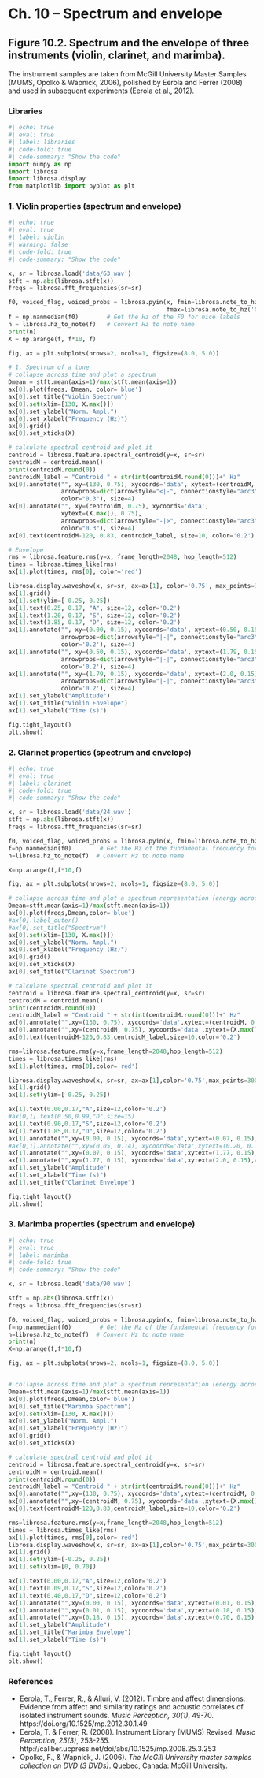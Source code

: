 
# Ch. 10 – Spectrum and envelope

## Figure 10.2. Spectrum and the envelope of three instruments (violin, clarinet, and marimba).

The instrument samples are taken from McGill University Master Samples (MUMS, Opolko & Wapnick, 2006), polished by Eerola and Ferrer (2008) and used in subsequent experiments (Eerola et al., 2012).

### Libraries

```python
#| echo: true
#| eval: true
#| label: libraries
#| code-fold: true
#| code-summary: "Show the code"
import numpy as np
import librosa
import librosa.display
from matplotlib import pyplot as plt 
```

### 1. Violin properties (spectrum and envelope)

```python
#| echo: true
#| eval: true
#| label: violin
#| warning: false
#| code-fold: true
#| code-summary: "Show the code"

x, sr = librosa.load('data/63.wav')     
stft = np.abs(librosa.stft(x))
freqs = librosa.fft_frequencies(sr=sr)

f0, voiced_flag, voiced_probs = librosa.pyin(x, fmin=librosa.note_to_hz('C2'),
                                             fmax=librosa.note_to_hz('C7'))
f = np.nanmedian(f0)        # Get the Hz of the F0 for nice labels
n = librosa.hz_to_note(f)   # Convert Hz to note name
print(n)
X = np.arange(f, f*10, f)

fig, ax = plt.subplots(nrows=2, ncols=1, figsize=(8.0, 5.0))

# 1. Spectrum of a tone
# collapse across time and plot a spectrum 
Dmean = stft.mean(axis=1)/max(stft.mean(axis=1))
ax[0].plot(freqs, Dmean, color='blue')
ax[0].set_title("Violin Spectrum")
ax[0].set(xlim=[130, X.max()])
ax[0].set_ylabel("Norm. Ampl.")
ax[0].set_xlabel("Frequency (Hz)")
ax[0].grid()
ax[0].set_xticks(X)

# calculate spectral centroid and plot it
centroid = librosa.feature.spectral_centroid(y=x, sr=sr)
centroidM = centroid.mean()
print(centroidM.round(0))
centroidM_label = "Centroid " + str(int(centroidM.round(0)))+" Hz"
ax[0].annotate("", xy=(130, 0.75), xycoords='data', xytext=(centroidM, 0.75),
               arrowprops=dict(arrowstyle="<|-", connectionstyle="arc3", 
               color="0.3"), size=4)
ax[0].annotate("", xy=(centroidM, 0.75), xycoords='data', 
               xytext=(X.max(), 0.75),
               arrowprops=dict(arrowstyle="-|>", connectionstyle="arc3", 
               color="0.3"), size=4)
ax[0].text(centroidM-120, 0.83, centroidM_label, size=10, color='0.2')

# Envelope
rms = librosa.feature.rms(y=x, frame_length=2048, hop_length=512)      
times = librosa.times_like(rms)
ax[1].plot(times, rms[0], color='red')

librosa.display.waveshow(x, sr=sr, ax=ax[1], color='0.75', max_points=3000)
ax[1].grid()
ax[1].set(ylim=[-0.25, 0.25])
ax[1].text(0.25, 0.17, "A", size=12, color='0.2')
ax[1].text(1.20, 0.17, "S", size=12, color='0.2')
ax[1].text(1.85, 0.17, "D", size=12, color='0.2')
ax[1].annotate("", xy=(0.00, 0.15), xycoords='data', xytext=(0.50, 0.15),
               arrowprops=dict(arrowstyle="|-|", connectionstyle="arc3",
               color='0.2'), size=4)
ax[1].annotate("", xy=(0.50, 0.15), xycoords='data', xytext=(1.79, 0.15),
               arrowprops=dict(arrowstyle="|-|", connectionstyle="arc3",
               color='0.2'), size=4)
ax[1].annotate("", xy=(1.79, 0.15), xycoords='data', xytext=(2.0, 0.15),
               arrowprops=dict(arrowstyle="|-|", connectionstyle="arc3",
               color='0.2'), size=4)
ax[1].set_ylabel("Amplitude")
ax[1].set_title("Violin Envelope")
ax[1].set_xlabel("Time (s)")

fig.tight_layout()
plt.show()

```


### 2. Clarinet properties (spectrum and envelope)

```python
#| echo: true
#| eval: true
#| label: clarinet
#| code-fold: true
#| code-summary: "Show the code"

x, sr = librosa.load('data/24.wav')     
stft = np.abs(librosa.stft(x))
freqs = librosa.fft_frequencies(sr=sr)

f0, voiced_flag, voiced_probs = librosa.pyin(x, fmin=librosa.note_to_hz('C2'), fmax=librosa.note_to_hz('C7'))
f=np.nanmedian(f0)        # Get the Hz of the fundamental frequency for nice labels
n=librosa.hz_to_note(f)  # Convert Hz to note name

X=np.arange(f,f*10,f)

fig, ax = plt.subplots(nrows=2, ncols=1, figsize=(8.0, 5.0))

# collapse across time and plot a spectrum representation (energy across frequencies)
Dmean=stft.mean(axis=1)/max(stft.mean(axis=1))
ax[0].plot(freqs,Dmean,color='blue')
#ax[0].label_outer()
#ax[0].set_title("Spectrum")
ax[0].set(xlim=[130, X.max()])
ax[0].set_ylabel("Norm. Ampl.")
ax[0].set_xlabel("Frequency (Hz)")
ax[0].grid()
ax[0].set_xticks(X)
ax[0].set_title("Clarinet Spectrum")

# calculate spectral centroid and plot it
centroid = librosa.feature.spectral_centroid(y=x, sr=sr)
centroidM = centroid.mean()
print(centroidM.round(0))
centroidM_label = "Centroid " + str(int(centroidM.round(0)))+" Hz"
ax[0].annotate("",xy=(130, 0.75), xycoords='data',xytext=(centroidM, 0.75), arrowprops=dict(arrowstyle="<|-",connectionstyle="arc3",color="0.3"),size=4)
ax[0].annotate("",xy=(centroidM, 0.75), xycoords='data',xytext=(X.max(), 0.75), arrowprops=dict(arrowstyle="-|>",connectionstyle="arc3",color="0.3"),size=4)
ax[0].text(centroidM-120,0.83,centroidM_label,size=10,color='0.2')

rms=librosa.feature.rms(y=x,frame_length=2048,hop_length=512)                 # Extra dynamics (RMS)
times = librosa.times_like(rms)
ax[1].plot(times, rms[0],color='red')

librosa.display.waveshow(x, sr=sr, ax=ax[1],color='0.75',max_points=3000)
ax[1].grid()
ax[1].set(ylim=[-0.25, 0.25])

ax[1].text(0.00,0.17,"A",size=12,color='0.2')
#ax[0,1].text(0.50,0.99,"D",size=15)
ax[1].text(0.90,0.17,"S",size=12,color='0.2')
ax[1].text(1.85,0.17,"D",size=12,color='0.2')
ax[1].annotate("",xy=(0.00, 0.15), xycoords='data',xytext=(0.07, 0.15),arrowprops=dict(arrowstyle="|-|",connectionstyle="arc3",color='0.2'),size=4)
#ax[0,1].annotate("",xy=(0.05, 0.14), xycoords='data',xytext=(0.20, 0.14),arrowprops=dict(arrowstyle="<->",connectionstyle="arc3"),size=15)
ax[1].annotate("",xy=(0.07, 0.15), xycoords='data',xytext=(1.77, 0.15),arrowprops=dict(arrowstyle="|-|",connectionstyle="arc3",color='0.2'),size=4)
ax[1].annotate("",xy=(1.77, 0.15), xycoords='data',xytext=(2.0, 0.15),arrowprops=dict(arrowstyle="|-|",connectionstyle="arc3",color='0.2'),size=4)
ax[1].set_ylabel("Amplitude")
ax[1].set_xlabel("Time (s)")
ax[1].set_title("Clarinet Envelope")

fig.tight_layout()
plt.show()
```


### 3. Marimba properties (spectrum and envelope)

```python
#| echo: true
#| eval: true
#| label: marimba
#| code-fold: true
#| code-summary: "Show the code"

x, sr = librosa.load('data/90.wav')     

stft = np.abs(librosa.stft(x))
freqs = librosa.fft_frequencies(sr=sr)

f0, voiced_flag, voiced_probs = librosa.pyin(x, fmin=librosa.note_to_hz('C2'), fmax=librosa.note_to_hz('C7'))
f=np.nanmedian(f0)        # Get the Hz of the fundamental frequency for nice labels
n=librosa.hz_to_note(f)  # Convert Hz to note name
print(n)
X=np.arange(f,f*10,f)

fig, ax = plt.subplots(nrows=2, ncols=1, figsize=(8.0, 5.0))


# collapse across time and plot a spectrum representation (energy across frequencies)
Dmean=stft.mean(axis=1)/max(stft.mean(axis=1))
ax[0].plot(freqs,Dmean,color='blue')
ax[0].set_title("Marimba Spectrum")
ax[0].set(xlim=[130, X.max()])
ax[0].set_ylabel("Norm. Ampl.")
ax[0].set_xlabel("Frequency (Hz)")
ax[0].grid()
ax[0].set_xticks(X)

# calculate spectral centroid and plot it
centroid = librosa.feature.spectral_centroid(y=x, sr=sr)
centroidM = centroid.mean()
print(centroidM.round(0))
centroidM_label = "Centroid " + str(int(centroidM.round(0)))+" Hz"
ax[0].annotate("",xy=(130, 0.75), xycoords='data',xytext=(centroidM, 0.75), arrowprops=dict(arrowstyle="<|-",connectionstyle="arc3",color="0.3"),size=4)
ax[0].annotate("",xy=(centroidM, 0.75), xycoords='data',xytext=(X.max(), 0.75), arrowprops=dict(arrowstyle="-|>",connectionstyle="arc3",color="0.3"),size=4)
ax[0].text(centroidM-120,0.83,centroidM_label,size=10,color='0.2')

rms=librosa.feature.rms(y=x,frame_length=2048,hop_length=512)                 
times = librosa.times_like(rms)
ax[1].plot(times, rms[0],color='red')
librosa.display.waveshow(x, sr=sr, ax=ax[1],color='0.75',max_points=3000)
ax[1].grid()
ax[1].set(ylim=[-0.25, 0.25])
ax[1].set(xlim=[0, 0.70])

ax[1].text(0.00,0.17,"A",size=12,color='0.2')
ax[1].text(0.09,0.17,"S",size=12,color='0.2')
ax[1].text(0.40,0.17,"D",size=12,color='0.2')
ax[1].annotate("",xy=(0.00, 0.15), xycoords='data',xytext=(0.01, 0.15),arrowprops=dict(arrowstyle="|-|",connectionstyle="arc3",color='0.2'),size=4)
ax[1].annotate("",xy=(0.01, 0.15), xycoords='data',xytext=(0.18, 0.15),arrowprops=dict(arrowstyle="|-|",connectionstyle="arc3",color='0.2'),size=4)
ax[1].annotate("",xy=(0.18, 0.15), xycoords='data',xytext=(0.70, 0.15),arrowprops=dict(arrowstyle="|-|",connectionstyle="arc3",color='0.2'),size=4)
ax[1].set_ylabel("Amplitude")
ax[1].set_title("Marimba Envelope")
ax[1].set_xlabel("Time (s)")

fig.tight_layout()
plt.show()
```

### References

- Eerola, T., Ferrer, R., & Alluri, V. (2012). Timbre and affect dimensions: Evidence from affect and similarity ratings and acoustic correlates of isolated instrument sounds. _Music Perception, 30(1)_, 49-70. https://doi.org/10.1525/mp.2012.30.1.49
- Eerola, T. & Ferrer, R. (2008). Instrument Library (MUMS) Revised. _Music Perception, 25(3)_, 253-255. http://caliber.ucpress.net/doi/abs/10.1525/mp.2008.25.3.253
- Opolko, F., & Wapnick, J. (2006). _The McGill University master samples collection on DVD (3 DVDs)_. Quebec, Canada: McGill University.
